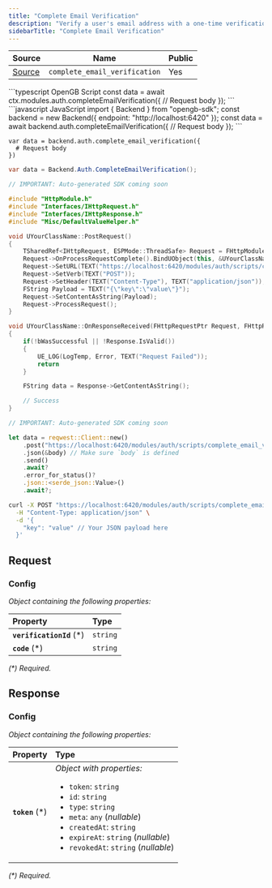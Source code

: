 ```yaml
---
title: "Complete Email Verification"
description: "Verify a user's email address with a one-time verification code."
sidebarTitle: "Complete Email Verification"
---
```


| Source                                                                                                      | Name       | Public     |
| ----------------------------------------------------------------------------------------------------------- | ---------- | ---------- |
| [Source](https://github.com/rivet-gg/opengb-modules/tree/main/modules/auth/scripts/complete_email_verification.ts) | `complete_email_verification` | Yes |

<RequestExample>
```typescript OpenGB Script
const data = await ctx.modules.auth.completeEmailVerification({
  // Request body
});
```
```javascript JavaScript
import { Backend } from "opengb-sdk";
const backend = new Backend({ endpoint: "http://localhost:6420" });
const data = await backend.auth.completeEmailVerification({
  // Request body
});
```

```gdscript Godot
var data = backend.auth.complete_email_verification({
  # Request body
})
```

```csharp Unity
var data = Backend.Auth.CompleteEmailVerification();
```

```cpp Unreal Engine
// IMPORTANT: Auto-generated SDK coming soon

#include "HttpModule.h"
#include "Interfaces/IHttpRequest.h"
#include "Interfaces/IHttpResponse.h"
#include "Misc/DefaultValueHelper.h"

void UYourClassName::PostRequest()
{
    TSharedRef<IHttpRequest, ESPMode::ThreadSafe> Request = FHttpModule::Get().CreateRequest();
    Request->OnProcessRequestComplete().BindUObject(this, &UYourClassName::OnResponseReceived);
    Request->SetURL(TEXT("https://localhost:6420/modules/auth/scripts/complete_email_verification/call"));
    Request->SetVerb(TEXT("POST"));
    Request->SetHeader(TEXT("Content-Type"), TEXT("application/json"));
    FString Payload = TEXT("{\"key\":\"value\"}");
    Request->SetContentAsString(Payload);
    Request->ProcessRequest();
}

void UYourClassName::OnResponseReceived(FHttpRequestPtr Request, FHttpResponsePtr Response, bool bWasSuccessful)
{
    if(!bWasSuccessful || !Response.IsValid())
    {
        UE_LOG(LogTemp, Error, TEXT("Request Failed"));
        return
    }

    FString data = Response->GetContentAsString();

    // Success
}
```

```rust Rust
// IMPORTANT: Auto-generated SDK coming soon

let data = reqwest::Client::new()
    .post("https://localhost:6420/modules/auth/scripts/complete_email_verification/call")
    .json(&body) // Make sure `body` is defined
    .send()
    .await?
    .error_for_status()?
    .json::<serde_json::Value>()
    .await?;
```

```bash curl
curl -X POST "https://localhost:6420/modules/auth/scripts/complete_email_verification/call" \
  -H "Content-Type: application/json" \
  -d '{
    "key": "value" // Your JSON payload here
  }'
```

</RequestExample>

## Request



### Config

_Object containing the following properties:_

| Property                  | Type     |
| :------------------------ | :------- |
| **`verificationId`** (\*) | `string` |
| **`code`** (\*)           | `string` |

_(\*) Required._


## Response



### Config

_Object containing the following properties:_

| Property         | Type                                                                                                                                                                                                                                                               |
| :--------------- | :----------------------------------------------------------------------------------------------------------------------------------------------------------------------------------------------------------------------------------------------------------------- |
| **`token`** (\*) | _Object with properties:_<ul><li>`token`: `string`</li><li>`id`: `string`</li><li>`type`: `string`</li><li>`meta`: `any` (_nullable_)</li><li>`createdAt`: `string`</li><li>`expireAt`: `string` (_nullable_)</li><li>`revokedAt`: `string` (_nullable_)</li></ul> |

_(\*) Required._

